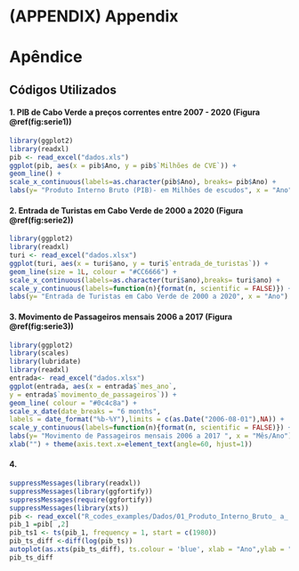 # (APPENDIX) Appendix {-}

# Apêndice  {-}


## Códigos Utilizados {-}

#### 1. PIB  de Cabo Verde a preços correntes entre 2007 - 2020 (Figura \@ref(fig:serie1)) {-}

```r
library(ggplot2)
library(readxl)
pib <- read_excel("dados.xls")
ggplot(pib, aes(x = pib$Ano, y = pib$`Milhões de CVE`)) +
geom_line() + 
scale_x_continuous(labels=as.character(pib$Ano), breaks= pib$Ano) +
labs(y= "Produto Interno Bruto (PIB)- em Milhões de escudos", x = "Ano")

```

#### 2. Entrada de Turistas em Cabo Verde de 2000 a 2020 (Figura \@ref(fig:serie2)) {-}

```r
library(ggplot2)
library(readxl)
turi <- read_excel("dados.xlsx")
ggplot(turi, aes(x = turi$ano, y = turi$`entrada_de_turistas`)) +
geom_line(size = 1L, colour = "#CC6666") + 
scale_x_continuous(labels=as.character(turi$ano),breaks= turi$ano) +
scale_y_continuous(labels=function(n){format(n, scientific = FALSE)}) +
labs(y= "Entrada de Turistas em Cabo Verde de 2000 a 2020", x = "Ano")
```

#### 3. Movimento de Passageiros mensais 2006 a 2017 (Figura \@ref(fig:serie3)) {-}

```r
library(ggplot2)
library(scales)
library(lubridate)
library(readxl)
entrada<- read_excel("dados.xlsx")
ggplot(entrada, aes(x = entrada$`mes_ano`, 
y = entrada$`movimento_de_passageiros`)) +
geom_line( colour = "#0c4c8a") + 
scale_x_date(date_breaks = "6 months",
labels = date_format("%b-%Y"),limits = c(as.Date("2006-08-01"),NA)) +
scale_y_continuous(labels=function(n){format(n, scientific = FALSE)}) +
labs(y= "Movimento de Passageiros mensais 2006 a 2017 ", x = "Mês/Ano") +
xlab("") + theme(axis.text.x=element_text(angle=60, hjust=1))
```

#### 4. 
```r
suppressMessages(library(readxl))
suppressMessages(library(ggfortify))
suppressMessages(require(ggfortify))
suppressMessages(library(xts))
pib <- read_excel("R_codes_examples/Dados/01_Produto_Interno_Bruto_ a_ Precos_ Correntes.xls", sheet = "PIB_em_volume")
pib_1 =pib[ ,2] 
pib_ts1 <- ts(pib_1, frequency = 1, start = c(1980))
pib_ts_diff <-diff(log(pib_ts))
autoplot(as.xts(pib_ts_diff), ts.colour = 'blue', xlab = "Ano",ylab = "Montante em Milhões de CVE")
pib_ts_diff
```

